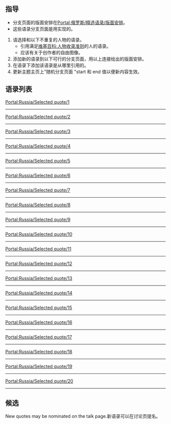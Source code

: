 == 指导 ==
*分支页面的版面安排在[[Portal:俄罗斯/精选语录/版面安排|Portal:俄罗斯/精选语录/版面安排]]。
*这些语录分支页面是用{{tl|Random subpage}}实现的。
#请选择和以下不重复的人物的语录。
#*引用满足[[维基百科:人物收录准则|维基百科:人物收录准则]]的人的语录。
#*应该有关于创作者的自由图像。
#添加新的语录到以下可行的分支页面，用以上连接给出的版面安排。
#在语录下添加该语录是从哪里引用的。
#更新主题主页上"随机分支页面 "start 和 end 值以便新内容生效。
== 语录列表 ==
[[Portal:Russia/Selected_quote/1|Portal:Russia/Selected quote/1]]
{{Portal:Russia/Selected quote/1}}
----
[[Portal:Russia/Selected_quote/2|Portal:Russia/Selected quote/2]]
{{Portal:Russia/Selected quote/2}}
----
[[Portal:Russia/Selected_quote/3|Portal:Russia/Selected quote/3]]
{{Portal:Russia/Selected quote/3}}
----
[[Portal:Russia/Selected_quote/4|Portal:Russia/Selected quote/4]]
{{Portal:Russia/Selected quote/4}}
----
[[Portal:Russia/Selected_quote/5|Portal:Russia/Selected quote/5]]
{{Portal:Russia/Selected quote/5}}
----
[[Portal:Russia/Selected_quote/6|Portal:Russia/Selected quote/6]]
{{Portal:Russia/Selected quote/6}}
----
[[Portal:Russia/Selected_quote/7|Portal:Russia/Selected quote/7]]
{{Portal:Russia/Selected quote/7}}
----
[[Portal:Russia/Selected_quote/8|Portal:Russia/Selected quote/8]]
{{Portal:Russia/Selected quote/8}}
----
[[Portal:Russia/Selected_quote/9|Portal:Russia/Selected quote/9]]
{{Portal:Russia/Selected quote/9}}
----
[[Portal:Russia/Selected_quote/10|Portal:Russia/Selected quote/10]]
{{Portal:Russia/Selected quote/10}}
----
[[Portal:Russia/Selected_quote/11|Portal:Russia/Selected quote/11]]
{{Portal:Russia/Selected quote/11}}
----
[[Portal:Russia/Selected_quote/12|Portal:Russia/Selected quote/12]]
{{Portal:Russia/Selected quote/12}}
----
[[Portal:Russia/Selected_quote/13|Portal:Russia/Selected quote/13]]
{{Portal:Russia/Selected quote/13}}
----
[[Portal:Russia/Selected_quote/14|Portal:Russia/Selected quote/14]]
{{Portal:Russia/Selected quote/14}}
----
[[Portal:Russia/Selected_quote/15|Portal:Russia/Selected quote/15]]
{{Portal:Russia/Selected quote/15}}
----
[[Portal:Russia/Selected_quote/16|Portal:Russia/Selected quote/16]]
{{Portal:Russia/Selected quote/16}}
----
[[Portal:Russia/Selected_quote/17|Portal:Russia/Selected quote/17]]
{{Portal:Russia/Selected quote/17}}
----
[[Portal:Russia/Selected_quote/18|Portal:Russia/Selected quote/18]]
{{Portal:Russia/Selected quote/18}}
----
[[Portal:Russia/Selected_quote/19|Portal:Russia/Selected quote/19]]
{{Portal:Russia/Selected quote/19}}
----
[[Portal:Russia/Selected_quote/20|Portal:Russia/Selected quote/20]]
{{Portal:Russia/Selected quote/20}}
----

== 候选 ==
New quotes may be nominated on the talk page.新语录可以在讨论页提名。
<noinclude>[[分类:俄罗斯主题|{{SUBPAGENAME}}]]</noinclude>